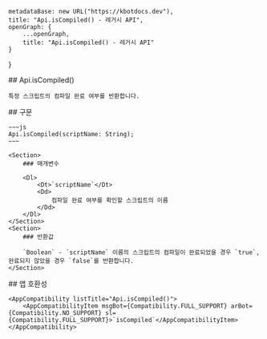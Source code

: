 
    metadataBase: new URL("https://kbotdocs.dev"),
    title: "Api.isCompiled() - 레거시 API",
    openGraph: {
        ...openGraph,
        title: "Api.isCompiled() - 레거시 API"
    }
}

<Section>
    ## Api.isCompiled()

    특정 스크립트의 컴파일 완료 여부를 반환합니다.
</Section>
<Section>
    ## 구문

    ~~~js
    Api.isCompiled(scriptName: String);
    ~~~

    <Section>
        ### 매개변수

        <Dl>
            <Dt>`scriptName`</Dt>
            <Dd>
                컴파일 완료 여부를 확인할 스크립트의 이름
            </Dd>
        </Dl>
    </Section>
    <Section>
        ### 반환값

        `Boolean` - `scriptName` 이름의 스크립트의 컴파일이 완료되었을 경우 `true`, 완료되지 않았을 경우 `false`를 반환합니다.
    </Section>
</Section>
<Section>
    ## 앱 호환성

    <AppCompatibility listTitle="Api.isCompiled()">
        <AppCompatibilityItem msgBot={Compatibility.FULL_SUPPORT} arBot={Compatibility.NO_SUPPORT} sl={Compatibility.FULL_SUPPORT}>`isCompiled`</AppCompatibilityItem>
    </AppCompatibility>
</Section>